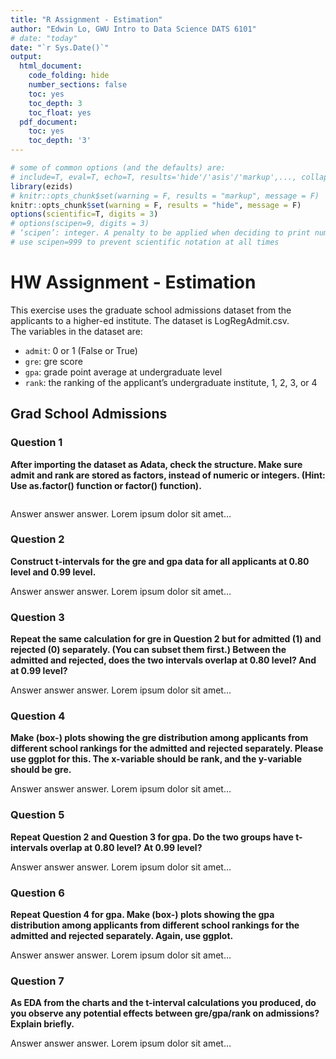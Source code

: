 ```yaml
---
title: "R Assignment - Estimation"
author: "Edwin Lo, GWU Intro to Data Science DATS 6101"
# date: "today"
date: "`r Sys.Date()`"
output:
  html_document:
    code_folding: hide
    number_sections: false
    toc: yes
    toc_depth: 3
    toc_float: yes
  pdf_document:
    toc: yes
    toc_depth: '3'
---
```


```r
# some of common options (and the defaults) are: 
# include=T, eval=T, echo=T, results='hide'/'asis'/'markup',..., collapse=F, warning=T, message=T, error=T, cache=T, fig.width=6, fig.height=4, fig.dim=c(6,4) #inches, fig.align='left'/'center','right', 
library(ezids)
# knitr::opts_chunk$set(warning = F, results = "markup", message = F)
knitr::opts_chunk$set(warning = F, results = "hide", message = F)
options(scientific=T, digits = 3) 
# options(scipen=9, digits = 3) 
# ‘scipen’: integer. A penalty to be applied when deciding to print numeric values in fixed or exponential notation.  Positive values bias towards fixed and negative towards scientific notation: fixed notation will be preferred unless it is more than ‘scipen’ digits wider.
# use scipen=999 to prevent scientific notation at all times
```

# HW Assignment - Estimation 

This exercise uses the graduate school admissions dataset from the applicants to a higher-ed institute. The dataset is LogRegAdmit.csv.  
The variables in the dataset are:  

* `admit`: 0 or 1 (False or True)
* `gre`: gre score
* `gpa`: grade point average at undergraduate level
* `rank`: the ranking of the applicant's undergraduate institute, 1, 2, 3, or 4


## Grad School Admissions

### Question 1  

**After importing the dataset as Adata, check the structure. Make sure admit and rank are stored as factors, instead of numeric or integers. (Hint: Use as.factor() function or factor() function).**

```r
```

Answer answer answer. Lorem ipsum dolor sit amet...


### Question 2  
**Construct t-intervals for the gre and gpa data for all applicants at 0.80 level and 0.99 level. **

Answer answer answer. Lorem ipsum dolor sit amet...


### Question 3  
**Repeat the same calculation for gre in Question 2 but for admitted (1) and rejected (0) separately. (You can subset them first.) Between the admitted and rejected, does the two intervals overlap at 0.80 level? And at 0.99 level?**

Answer answer answer. Lorem ipsum dolor sit amet...


### Question 4   
**Make (box-) plots showing the gre distribution among applicants from different school rankings for the admitted and rejected separately. Please use ggplot for this. The x-variable should be rank, and the y-variable should be gre.**

Answer answer answer. Lorem ipsum dolor sit amet...


### Question 5   
**Repeat Question 2 and Question 3 for gpa. Do the two groups have t-intervals overlap at 0.80 level? At 0.99 level?**

Answer answer answer. Lorem ipsum dolor sit amet...


### Question 6   
**Repeat Question 4 for gpa. Make (box-) plots showing the gpa distribution among applicants from different school rankings for the admitted and rejected separately. Again, use ggplot.**

Answer answer answer. Lorem ipsum dolor sit amet...


### Question 7  
**As EDA from the charts and the t-interval calculations you produced, do you observe any potential effects between gre/gpa/rank on admissions? Explain briefly. **

Answer answer answer. Lorem ipsum dolor sit amet...






